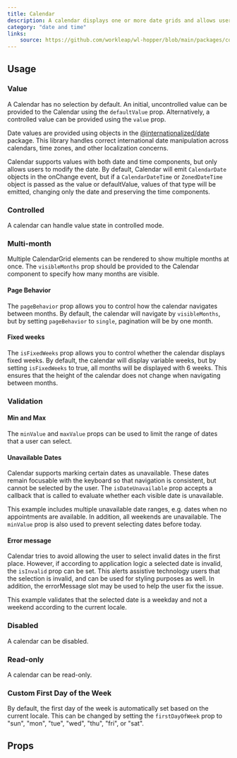```yaml
---
title: Calendar
description: A calendar displays one or more date grids and allows users to select a single date.
category: "date and time"
links:
    source: https://github.com/workleap/wl-hopper/blob/main/packages/components/src/calendar/src/Calendar.tsx
---
```


<Example src="calendar/docs/preview" isOpen />

## Usage

### Value

A Calendar has no selection by default. An initial, uncontrolled value can be provided to the Calendar using the `defaultValue` prop. Alternatively, a controlled value can be provided using the `value` prop.

Date values are provided using objects in the [@internationalized/date](https://react-spectrum.adobe.com/internationalized/date/index.html) package. This library handles correct international date manipulation across calendars, time zones, and other localization concerns.

Calendar supports values with both date and time components, but only allows users to modify the date. By default, Calendar will emit `CalendarDate` objects in the onChange event, but if a `CalendarDateTime` or `ZonedDateTime` object is passed as the value or defaultValue, values of that type will be emitted, changing only the date and preserving the time components.

<Example src="calendar/docs/value" />

### Controlled

A calendar can handle value state in controlled mode.

<Example src="calendar/docs/controlled" />

### Multi-month

Multiple CalendarGrid elements can be rendered to show multiple months at once.
The `visibleMonths` prop should be provided to the Calendar component to specify how many months are visible.

<Example src="calendar/docs/multi-month" />

#### Page Behavior

The `pageBehavior` prop allows you to control how the calendar navigates between months.
By default, the calendar will navigate by `visibleMonths`, but by setting `pageBehavior` to `single`, pagination will be by one month.

<Example src="calendar/docs/page-behavior" />

#### Fixed weeks

The `isFixedWeeks` prop allows you to control whether the calendar displays fixed weeks.
By default, the calendar will display variable weeks, but by setting `isFixedWeeks` to true, all months will be displayed with 6 weeks.
This ensures that the height of the calendar does not change when navigating between months.

<Example src="calendar/docs/fixed-weeks" />

### Validation

#### Min and Max

The `minValue` and `maxValue` props can be used to limit the range of dates that a user can select.

<Example src="calendar/docs/min-max" />

#### Unavailable Dates

Calendar supports marking certain dates as unavailable.
These dates remain focusable with the keyboard so that navigation is consistent, but cannot be selected by the user.
The `isDateUnavailable` prop accepts a callback that is called to evaluate whether each visible date is unavailable.

This example includes multiple unavailable date ranges, e.g. dates when no appointments are available.
In addition, all weekends are unavailable. The `minValue` prop is also used to prevent selecting dates before today.

<Example src="calendar/docs/unavailable" />

#### Error message

Calendar tries to avoid allowing the user to select invalid dates in the first place.
However, if according to application logic a selected date is invalid, the `isInvalid` prop can be set.
This alerts assistive technology users that the selection is invalid, and can be used for styling purposes as well.
In addition, the errorMessage slot may be used to help the user fix the issue.

This example validates that the selected date is a weekday and not a weekend according to the current locale.

<Example src="calendar/docs/error-message" />

### Disabled

A calendar can be disabled.

<Example src="calendar/docs/disabled" />

### Read-only

A calendar can be read-only.

<Example src="calendar/docs/readonly" />

### Custom First Day of the Week

By default, the first day of the week is automatically set based on the current locale.
This can be changed by setting the `firstDayOfWeek` prop to "sun", "mon", "tue", "wed", "thu", "fri", or "sat".

<Example src="calendar/docs/custom-first-day" />

## Props

<PropTable component="Calendar" />
